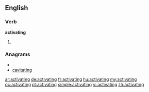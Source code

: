 ==English==

===Verb===
'''activating'''

# {{present participle of|[[activate]]}}


===Anagrams===
* {{alphagram|aacgiinttv}}
* [[cavitating#English|cavitating]]

[[ar:activating]]
[[de:activating]]
[[fr:activating]]
[[hu:activating]]
[[my:activating]]
[[oc:activating]]
[[pt:activating]]
[[simple:activating]]
[[vi:activating]]
[[zh:activating]]